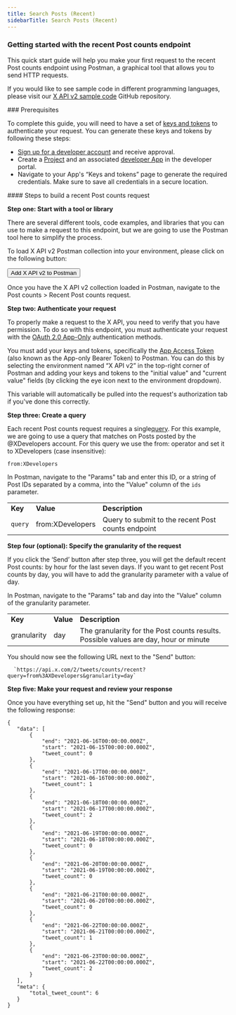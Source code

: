 ---
title: Search Posts (Recent)
sidebarTitle: Search Posts (Recent)
---


### Getting started with the recent Post counts endpoint

This quick start guide will help you make your first request to the recent Post counts endpoint using Postman, a graphical tool that allows you to send HTTP requests.

If you would like to see sample code in different programming languages, please visit our [X API v2 sample code](https://github.com/xdevplatform/Twitter-API-v2-sample-code) GitHub repository. 

<Note>
### Prerequisites

To complete this guide, you will need to have a set of [keys and tokens](/resources/fundamentals/authentication) to authenticate your request. You can generate these keys and tokens by following these steps:

* [Sign up for a developer account](https://developer.x.com/en/apply-for-access) and receive approval.
* Create a [Project](/resources/fundamentals/projects) and an associated [developer App](/resources/fundamentals/developer-apps) in the developer portal.
* Navigate to your App's “Keys and tokens” page to generate the required credentials. Make sure to save all credentials in a secure location.
</Note>
#### Steps to build a recent Post counts request

**Step one: Start with a tool or library**

There are several different tools, code examples, and libraries that you can use to make a request to this endpoint, but we are going to use the Postman tool here to simplify the process.

To load X API v2 Postman collection into your environment, please click on the following button:

<Button href="https://app.getpostman.com/run-collection/9956214-784efcda-ed4c-4491-a4c0-a26470a67400">
  Add X API v2 to Postman
</Button>

Once you have the X API v2 collection loaded in Postman, navigate to the Post counts > Recent Post counts request.

**Step two: Authenticate your request**

To properly make a request to the X API, you need to verify that you have permission. To do so with this endpoint, you must authenticate your request with the [OAuth 2.0 App-Only](/resources/fundamentals/authentication#app-only-authentication-and-oauth-2-0-bearer-token) authentication methods.

You must add your keys and tokens, specifically the [App Access Token](/resources/fundamentals/authentication#using-and-generating-an-app-only-bearer-token) (also known as the App-only Bearer Token) to Postman. You can do this by selecting the environment named “X API v2” in the top-right corner of Postman and adding your keys and tokens to the "initial value" and "current value" fields (by clicking the eye icon next to the environment dropdown).

This variable will automatically be pulled into the request's authorization tab if you've done this correctly.
 

**Step three: Create a query**

Each recent Post counts request requires a single[query](/x-api/posts/counts/integrate/build-a-query). For this example, we are going to use a query that matches on Posts posted by the @XDevelopers account. For this query we use the from: operator and set it to XDevelopers (case insensitive):

`from:XDevelopers`

In Postman, navigate to the "Params" tab and enter this ID, or a string of Post IDs separated by a comma, into the "Value" column of the `ids` parameter.

|     |     |     |
| :--- | :--- | :--- |
| **Key** | **Value** | **Description** |
| `query` | from:XDevelopers | Query to submit to the recent Post counts endpoint |

**Step four (optional): Specify the granularity of the request**

If you click the ‘Send’ button after step three, you will get the default recent Post counts: by hour for the last seven days. If you want to get recent Post counts by day, you will have to add the granularity parameter with a value of day.

In Postman, navigate to the "Params" tab and day into the "Value" column of the granularity parameter.

|     |     |     |
| :--- | :--- | :--- |
| **Key** | **Value** | **Description** |
| granularity | day | The granularity for the Post counts results. Possible values are day, hour or minute |


You should now see the following URL next to the "Send" button:

      `https://api.x.com/2/tweets/counts/recent?query=from%3AXDevelopers&granularity=day`


**Step five: Make your request and review your response**

Once you have everything set up, hit the "Send" button and you will receive the following response:

```
{
   "data": [
       {
           "end": "2021-06-16T00:00:00.000Z",
           "start": "2021-06-15T00:00:00.000Z",
           "tweet_count": 0
       },
       {
           "end": "2021-06-17T00:00:00.000Z",
           "start": "2021-06-16T00:00:00.000Z",
           "tweet_count": 1
       },
       {
           "end": "2021-06-18T00:00:00.000Z",
           "start": "2021-06-17T00:00:00.000Z",
           "tweet_count": 2
       },
       {
           "end": "2021-06-19T00:00:00.000Z",
           "start": "2021-06-18T00:00:00.000Z",
           "tweet_count": 0
       },
       {
           "end": "2021-06-20T00:00:00.000Z",
           "start": "2021-06-19T00:00:00.000Z",
           "tweet_count": 0
       },
       {
           "end": "2021-06-21T00:00:00.000Z",
           "start": "2021-06-20T00:00:00.000Z",
           "tweet_count": 0
       },
       {
           "end": "2021-06-22T00:00:00.000Z",
           "start": "2021-06-21T00:00:00.000Z",
           "tweet_count": 1
       },
       {
           "end": "2021-06-23T00:00:00.000Z",
           "start": "2021-06-22T00:00:00.000Z",
           "tweet_count": 2
       }
   ],
   "meta": {
       "total_tweet_count": 6
   }
}
```